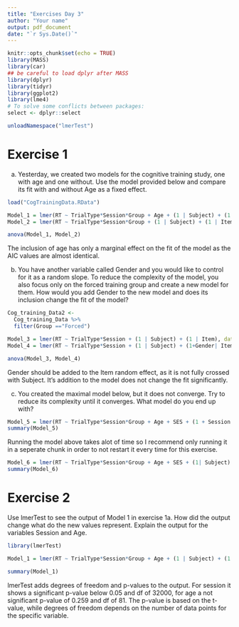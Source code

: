 ---
title: "Exercises Day 3"
author: "Your name"
output: pdf_document
date: "`r Sys.Date()`"
---

```{r setup, include=FALSE}
knitr::opts_chunk$set(echo = TRUE)
library(MASS)
library(car)
## be careful to load dplyr after MASS
library(dplyr)
library(tidyr)
library(ggplot2)
library(lme4)
# To solve some conflicts between packages:
select <- dplyr::select

unloadNamespace("lmerTest")

```


# Exercise 1
a) Yesterday, we created two models for the cognitive training study, one with age and one without. Use the model provided below and compare its fit with and without Age as a fixed effect.
```{r Ex1a, include=TRUE}
load("CogTrainingData.RData")

Model_1 = lmer(RT ~ TrialType*Session*Group + Age + (1 | Subject) + (1 | Item), data=Cog_training_Data)
Model_2 = lmer(RT ~ TrialType*Session*Group + (1 | Subject) + (1 | Item), data=Cog_training_Data)

anova(Model_1, Model_2)

```
The inclusion of age has only a marginal effect on the fit of the model as the AIC values are almost identical.

b) You have another variable called Gender and you would like to control for it as a random slope. To reduce the complexity of the model, you also focus only on the forced training group and create a new model for them. How would you add Gender to the new model and does its inclusion change the fit of the model?
```{r Ex1b, include=TRUE}
Cog_training_Data2 <-
  Cog_training_Data %>%
  filter(Group =="Forced")

Model_3 = lmer(RT ~ TrialType*Session + (1 | Subject) + (1 | Item), data=Cog_training_Data2)
Model_4 = lmer(RT ~ TrialType*Session + (1 | Subject) + (1+Gender| Item), data=Cog_training_Data2)

anova(Model_3, Model_4)


```
Gender should be added to the Item random effect, as it is not fully crossed with Subject. It's addition to the model does not change the fit significantly.

c) You created the maximal model below, but it does not converge. Try to reduce its complexity until it converges. What model do you end up with?

```{r Ex1c1, include=FALSE}
Model_5 = lmer(RT ~ TrialType*Session*Group + Age + SES + (1 + Session| Subject) + (1 + Session*Group + Age + SES| Item), data=Cog_training_Data)
summary(Model_5)
```
Running the model above takes alot of time so I recommend only running it in a seperate chunk in order to not restart it every time for this exercise.

```{r Ex1c2, include=TRUE}
Model_6 = lmer(RT ~ TrialType*Session*Group + Age + SES + (1| Subject) + (1 | Item), data=Cog_training_Data)
summary(Model_6)

```
# Exercise 2
Use lmerTest to see the output of Model 1 in exercise 1a. How did the output change what do the new values represent. Explain the output for the variables Session and Age.
```{r Ex2a, include=TRUE}
library(lmerTest)

Model_1 = lmer(RT ~ TrialType*Session*Group + Age + (1 | Subject) + (1 | Item), data=Cog_training_Data)

summary(Model_1)
```
lmerTest adds degrees of freedom and p-values to the output. For session it shows a significant p-value below 0.05 and df of 32000, for age a not significant p-value of 0.259 and df of 81. The p-value is based on the t-value, while degrees of freedom depends on the number of data points for the specific variable.